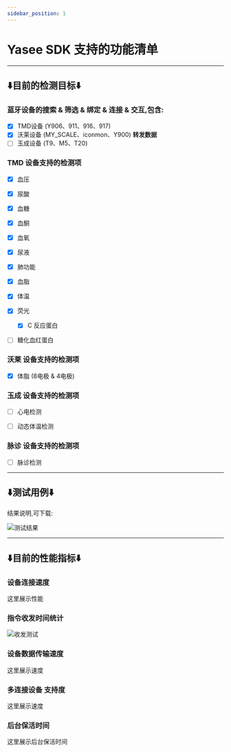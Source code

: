 ```yaml
---
sidebar_position: 1
---
```



# Yasee SDK 支持的功能清单
--- 

## **⬇️目前的检测目标⬇️**
### 蓝牙设备的搜索 & 筛选 & 绑定 & 连接 & 交互,包含:
- [x] TMD设备 (Y906、911、916、917)
- [x] 沃莱设备 (MY_SCALE、iconmon、Y900) **转发数据**
- [ ] 玉成设备 (T9、M5、T20)

### TMD 设备支持的检测项
- [x] 血压
- [x] 尿酸
- [x] 血糖
- [x] 血酮
- [x] 血氧
- [x] 尿液
- [x] 肺功能
- [x] 血脂
- [x] 体温
- [x] 荧光
    - [x] C 反应蛋白
- [ ] 糖化血红蛋白


### 沃莱 设备支持的检测项
- [x] 体脂 (8电极 & 4电极)


### 玉成 设备支持的检测项
- [ ] 心电检测
- [ ] 动态体温检测


### 脉诊 设备支持的检测项
- [ ] 脉诊检测


---




## **⬇️测试用例⬇️**
结果说明,可下载:

![测试结果](/img/test_result.png "测试结果")


--- 

## **⬇️目前的性能指标⬇️**

### 设备连接速度
这里展示性能

### 指令收发时间统计
![收发测试](/img/speech.png "收发测试")

### 设备数据传输速度
这里展示速度

### 多连接设备 支持度
这里展示速度

### 后台保活时间
这里展示后台保活时间




